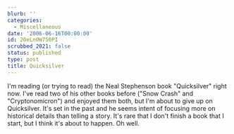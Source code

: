```yaml
---
blurb: ''
categories:
  - Miscellaneous
date: '2006-06-16T00:00:00'
id: 20eLn0W750PI
scrubbed_2021: false
status: published
type: post
title: Quicksilver
---
```


I'm reading (or trying to read) the Neal Stephenson book
"Quicksilver" right now. I've read two of his other books before
("Snow Crash" and "Cryptonomicron") and enjoyed them both, but I'm
about to give up on Quicksilver. It's set in the past and he seems
intent of focusing more on historical details than telling a story.
It's rare that I don't finish a book that I start, but I think it's
about to happen. Oh well.
